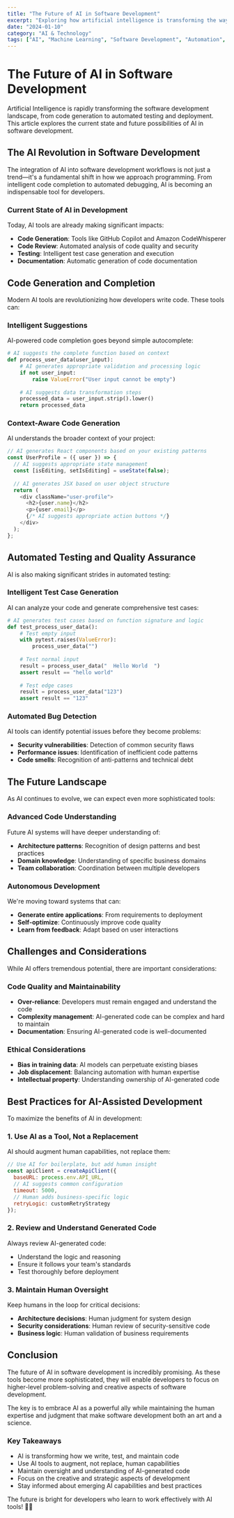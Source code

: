 ```yaml
---
title: "The Future of AI in Software Development"
excerpt: "Exploring how artificial intelligence is transforming the way we write, debug, and maintain code in modern software development."
date: "2024-01-10"
category: "AI & Technology"
tags: ["AI", "Machine Learning", "Software Development", "Automation", "Future"]
---
```


# The Future of AI in Software Development

Artificial Intelligence is rapidly transforming the software development landscape, from code generation to automated testing and deployment. This article explores the current state and future possibilities of AI in software development.

## The AI Revolution in Software Development

The integration of AI into software development workflows is not just a trend—it's a fundamental shift in how we approach programming. From intelligent code completion to automated debugging, AI is becoming an indispensable tool for developers.

### Current State of AI in Development

Today, AI tools are already making significant impacts:

- **Code Generation**: Tools like GitHub Copilot and Amazon CodeWhisperer
- **Code Review**: Automated analysis of code quality and security
- **Testing**: Intelligent test case generation and execution
- **Documentation**: Automatic generation of code documentation

## Code Generation and Completion

Modern AI tools are revolutionizing how developers write code. These tools can:

### Intelligent Suggestions

AI-powered code completion goes beyond simple autocomplete:

```python
# AI suggests the complete function based on context
def process_user_data(user_input):
    # AI generates appropriate validation and processing logic
    if not user_input:
        raise ValueError("User input cannot be empty")
    
    # AI suggests data transformation steps
    processed_data = user_input.strip().lower()
    return processed_data
```

### Context-Aware Code Generation

AI understands the broader context of your project:

```javascript
// AI generates React components based on your existing patterns
const UserProfile = ({ user }) => {
  // AI suggests appropriate state management
  const [isEditing, setIsEditing] = useState(false);
  
  // AI generates JSX based on user object structure
  return (
    <div className="user-profile">
      <h2>{user.name}</h2>
      <p>{user.email}</p>
      {/* AI suggests appropriate action buttons */}
    </div>
  );
};
```

## Automated Testing and Quality Assurance

AI is also making significant strides in automated testing:

### Intelligent Test Case Generation

AI can analyze your code and generate comprehensive test cases:

```python
# AI generates test cases based on function signature and logic
def test_process_user_data():
    # Test empty input
    with pytest.raises(ValueError):
        process_user_data("")
    
    # Test normal input
    result = process_user_data("  Hello World  ")
    assert result == "hello world"
    
    # Test edge cases
    result = process_user_data("123")
    assert result == "123"
```

### Automated Bug Detection

AI tools can identify potential issues before they become problems:

- **Security vulnerabilities**: Detection of common security flaws
- **Performance issues**: Identification of inefficient code patterns
- **Code smells**: Recognition of anti-patterns and technical debt

## The Future Landscape

As AI continues to evolve, we can expect even more sophisticated tools:

### Advanced Code Understanding

Future AI systems will have deeper understanding of:

- **Architecture patterns**: Recognition of design patterns and best practices
- **Domain knowledge**: Understanding of specific business domains
- **Team collaboration**: Coordination between multiple developers

### Autonomous Development

We're moving toward systems that can:

- **Generate entire applications**: From requirements to deployment
- **Self-optimize**: Continuously improve code quality
- **Learn from feedback**: Adapt based on user interactions

## Challenges and Considerations

While AI offers tremendous potential, there are important considerations:

### Code Quality and Maintainability

- **Over-reliance**: Developers must remain engaged and understand the code
- **Complexity management**: AI-generated code can be complex and hard to maintain
- **Documentation**: Ensuring AI-generated code is well-documented

### Ethical Considerations

- **Bias in training data**: AI models can perpetuate existing biases
- **Job displacement**: Balancing automation with human expertise
- **Intellectual property**: Understanding ownership of AI-generated code

## Best Practices for AI-Assisted Development

To maximize the benefits of AI in development:

### 1. Use AI as a Tool, Not a Replacement

AI should augment human capabilities, not replace them:

```javascript
// Use AI for boilerplate, but add human insight
const apiClient = createApiClient({
  baseURL: process.env.API_URL,
  // AI suggests common configuration
  timeout: 5000,
  // Human adds business-specific logic
  retryLogic: customRetryStrategy
});
```

### 2. Review and Understand Generated Code

Always review AI-generated code:

- Understand the logic and reasoning
- Ensure it follows your team's standards
- Test thoroughly before deployment

### 3. Maintain Human Oversight

Keep humans in the loop for critical decisions:

- **Architecture decisions**: Human judgment for system design
- **Security considerations**: Human review of security-sensitive code
- **Business logic**: Human validation of business requirements

## Conclusion

The future of AI in software development is incredibly promising. As these tools become more sophisticated, they will enable developers to focus on higher-level problem-solving and creative aspects of software development.

The key is to embrace AI as a powerful ally while maintaining the human expertise and judgment that make software development both an art and a science.

### Key Takeaways

- AI is transforming how we write, test, and maintain code
- Use AI tools to augment, not replace, human capabilities
- Maintain oversight and understanding of AI-generated code
- Focus on the creative and strategic aspects of development
- Stay informed about emerging AI capabilities and best practices

The future is bright for developers who learn to work effectively with AI tools! 🤖✨ 